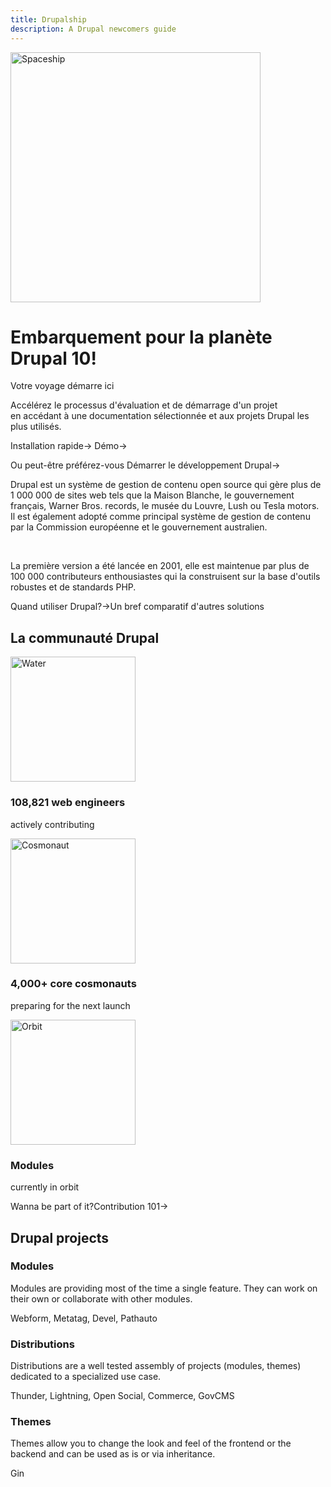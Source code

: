 ```yaml
---
title: Drupalship
description: A Drupal newcomers guide
---
```



<div className="home-content">

  <style jsx>{`
    @media (max-width: 1199px) {
      .hero {
        margin-top: 4rem;
      }
    }
    @media (min-width: 1200px) {
      .hero {
        margin-top: 4rem;
        display: grid;
        grid-template-columns: repeat(3, 1fr);
        grid-gap: 10px;
        grid-auto-rows: minmax(100px, auto);
      }
      .hero-left {
        grid-column: 1 / 3;
        grid-row: 1;
      }
      .hero-right {
        grid-column: 2 / 4;
        grid-row: 1 / 3;
      }
    }
    .content-container {
      max-width: 90rem;
      padding-left: max(env(safe-area-inset-left),1.5rem);
      padding-right: max(env(safe-area-inset-right),1.5rem);
      margin: 0 auto;
    }
    .community-container {
      max-width: 90rem;
      padding-top: 4rem;
      padding-left: max(env(safe-area-inset-left),1.5rem);
      padding-right: max(env(safe-area-inset-right),1.5rem);
      margin: 0 auto;
      text-align: center;
    }
    .community-items {
      display: flex;
      justify-content: center;
    }  
    .community-item {
      text-align: center;
      margin: 2rem;
    }  
    .features-container {
      margin: 8rem 0 0;
      padding: 4rem 0;
      background-color: #f3f4f6;
      border-bottom: 1px solid #e5e7eb;
    }
    .projects-container {
      text-align: center;
      margin-top: 0;
      padding-top: 2rem;
      padding-bottom: 4rem;
      border-bottom: 1px solid rgba(38,38,38,0.4);
    }
    .features-container .content-container {
      margin-top: -8rem;
    }
    :global(.dark) .features-container {
      background-color: #000;
      border-bottom: 1px solid rgb(38,38,38);
    }
    .headline {
      display: inline-block;
      font-size: 3.125rem;
      font-size: min(4.375rem, max(8vw, 2.5rem));
      font-weight: 700;
      font-feature-settings: initial;
      letter-spacing: -.12rem;
      margin-left: -0.2rem;
      margin-top: 3.4rem;
      line-height: 1.1;
      background-image: linear-gradient(146deg,#000,#757a7d);
      -webkit-background-clip: text;
      -webkit-text-fill-color: transparent;
      background-clip: text;
    }
    .subHeadline {
      display: inline-block;
      font-size: 2.125rem;
      font-size: min(2.375rem, max(8vw, 1.5rem));
      font-weight: 700;
      font-feature-settings: initial;
      letter-spacing: -.12rem;
      margin-left: -0.2rem;
      margin-top: 1.4rem;
      margin-bottom: 1.4rem;
      line-height: 1.1;
    }
    .h3 {
      display: inline-block;
      font-size: 1.815rem;
      font-weight: 500;
      font-feature-settings: initial;
      margin-top: 1.4rem;
      margin-bottom: 1.4rem;
    }
    :global(.dark) .headline {
      background-image: linear-gradient(146deg,#fff,#757a7d);
    }
    .subtitle {
      font-size: 1.3rem;
      font-size: min(1.3rem, max(3.5vw, 1.2rem));
      font-feature-settings: initial;
      line-height: 1.6;
      padding-bottom: 1rem;
    }
    .nextjs-link {
      color: currentColor;
      text-decoration: none;
      font-weight: 600;
    }
    .pl-2 {
      padding-left: 0.8rem;
    }
    .pr-2 {
      padding-right: 0.8rem;
    }
  `}</style>

  <div className="content-container">
    <div className="hero">
      <div className="hero-left">
        <Image src={spaceship} alt="Spaceship" loading="eager" width="400" />
      </div>
      <div className="hero-right">
        <h1 className="headline">Embarquement pour la planète Drupal 10!</h1>
        <p className="subHeadline">Votre voyage démarre ici</p>
        <p className="subtitle">Accélérez le processus d'évaluation et de démarrage d'un projet<br className='sm:block hidden'/>en accédant à une documentation sélectionnée et aux projets Drupal les plus utilisés.</p>
        <p className="subtitle">
          <Link className={styles.cta} href="/docs">Installation rapide<span>→</span></Link><span className="pr-2"></span>
          <Link className={styles.ctaSecondary} href="https://simplytest.me/configure?project=drupal">Démo<span>→</span></Link>
        </p>
        <p className="subtitle">Ou peut-être préférez-vous <Link href="/develop">Démarrer le développement Drupal<span>→</span></Link></p>
      </div> 
    </div>
  </div>
  <div className="features-container">
    <div className="content-container">
      <Feature index={1} className="">
        <p className="subtitle">Drupal est un système de gestion de contenu open source qui gère plus de 1 000 000 de sites web tels que la Maison Blanche, le gouvernement français, Warner Bros. records, le musée du Louvre, Lush ou Tesla motors. Il est également adopté comme principal système de gestion de contenu par la Commission européenne et le gouvernement australien.</p>
        <br className='sm:block hidden'/>
        <p className="subtitle">La première version a été lancée en 2001, elle est maintenue par plus de 100 000 contributeurs enthousiastes qui la construisent sur la base d'outils robustes et de standards PHP.</p>
        <p><Link className={styles.ctaSecondary} href="/build/when-to-use-drupal">Quand utiliser Drupal?<span>→</span></Link><span className="pl-2">Un bref comparatif d'autres solutions</span></p>
      </Feature>
    </div>
    <div className="community-container">
      <h2 className="subHeadline">La communauté Drupal</h2>
      <div className="community-items">
        <div className="community-item">
          <Image src={water} alt="Water" loading="eager" width="200" />
          <h3 className="h3">108,821 web engineers</h3>
          <p className="subtitle">actively contributing</p>
        </div>
        <div className="community-item">
          <Image src={cosmonaut} alt="Cosmonaut" loading="eager" width="200" />
          <h3 className="h3">4,000+ core cosmonauts</h3>
          <p className="subtitle">preparing for the next launch</p>
        </div>
        <div className="community-item">
          <Image src={orbit} alt="Orbit" loading="eager" width="200" />
          <h3 className="h3">Modules</h3>
          <p className="subtitle">currently in orbit</p>
        </div>
      </div>  
      <p className="subtitle"><span className="pr-2">Wanna be part of it?</span><Link className={styles.ctaSecondary} href="/contribute/">Contribution 101<span>→</span></Link></p>
    </div>
  </div>  
  <div className="projects-container">
    <div className="content-container">
      <h2 className="subHeadline">Drupal projects</h2>
      <Features>
        <Feature index={1} href="/docs/guide/ssg">
          <h3>Modules</h3>
          <p className="subtitle">Modules are providing most of the time a single feature. They can work on their own or collaborate with other modules.</p>
          <p className="subtitle">Webform, Metatag, Devel, Pathauto</p>
        </Feature>
        <Feature index={2} href="/docs/guide/ssg">
          <h3>Distributions</h3>
          <p className="subtitle">Distributions are a well tested assembly of projects (modules, themes) dedicated to a specialized use case.</p>
          <p className="subtitle">Thunder, Lightning, Open Social, Commerce, GovCMS</p>
        </Feature>
        <Feature index={3} href="/docs/guide/ssg">
          <h3>Themes</h3>
          <p className="subtitle">Themes allow you to change the look and feel of the frontend or the backend and can be used as is or via inheritance.</p>
          <p className="subtitle">Gin</p>
        </Feature>
      </Features>
    </div> 
  </div>      
</div>
